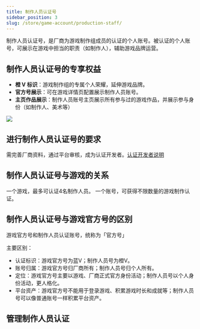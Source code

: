 ```yaml
---
title: 制作人员认证号
sidebar_position: 3
slug: /store/game-account/production-staff/
---
```


<head>
  <meta name="robots" content="noindex" />
</head>

制作人员认证号，是厂商为游戏制作组成员的认证的个人账号。被认证的个人账号，可展示在游戏中担当的职责（如制作人），辅助游戏品牌运营。


## 制作人员认证号的专享权益
- **橙 V 标识**：游戏制作组的专属个人荣耀，延伸游戏品牌。
- **官方号展示**：可在游戏详情页配置展示制作人员账号。
- **主页作品展示**：制作人员账号主页展示所有参与过的游戏作品，并展示参与身份（如制作人、美术等）


![](https://img.tapimg.net/market/images/47887bf078288c9e2755818d0d00ec9c.png)


## 进行制作人员认证号的要求
需完善厂商资料，通过平台审核，成为认证开发者。[认证开发者说明](/store/#1-厂商创建通道及流程)


## 制作人员认证号与游戏的关系
一个游戏，最多可认证4名制作人员。
一个账号，可获得不限数量的游戏制作认证。


## 制作人员认证号与游戏官方号的区别
游戏官方号和制作人员认证账号，统称为「官方号」


主要区别：
- 认证标识：游戏官方号为蓝V；制作人员号为橙V。
- 账号归属：游戏官方号归厂商所有；制作人员号归个人所有。
- 定位：游戏官方号主要以游戏、厂商正式官方身份活动；制作人员号以个人身份活动，更人格化。
- 平台资产：游戏官方号不能用于登录游戏、积累游戏时长和成就等；制作人员号可以像普通账号一样积累平台资产。

## 管理制作人员认证